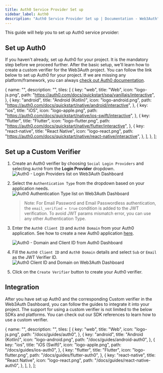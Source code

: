 ```yaml
---
title: Auth0 Service Provider Set up
sidebar_label: Auth0
description: "Auth0 Service Provider Set up | Documentation - Web3Auth"
---
```



<AuthProviderSetupDescription />

This guide will help you to set up Auth0 service prvoider:

## Set up Auth0

If you haven't already, set up Auth0 for your project. It is the mandatory step before we proceed
further. After the basic setup, we'll learn how to create a custom verifier for the Web3Auth
project. You can follow the link below to set up Auth0 for your project. If we are missing any
platform/framework, you can always
[check out Auth0 documentation](https://auth0.com/docs/quickstart/native#webapp).

  {
    name: "",
    description: "",
    tiles: [
      {
        key: "web",
        title: "Web",
        icon: "logo-js.png",
        path: "https://auth0.com/docs/quickstart/spa/vanillajs/interactive",
      },
      {
        key: "android",
        title: "Android (Kotlin)",
        icon: "logo-android.png",
        path: "https://auth0.com/docs/quickstart/native/android/interactive",
      },
      {
        key: "ios",
        title: "iOS",
        icon: "logo-apple.png",
        path: "https://auth0.com/docs/quickstart/native/ios-swift/interactive",
      },
      {
        key: "flutter",
        title: "Flutter",
        icon: "logo-flutter.png",
        path: "https://auth0.com/docs/quickstart/native/flutter/interactive",
      },
      {
        key: "react-native",
        title: "React Native",
        icon: "logo-react.png",
        path: "https://auth0.com/docs/quickstart/native/react-native/interactive",
      },
    ],
  },
];

<Tiles tileGroups={Auth0Setup} />

## Set up a Custom Verifier

1. Create an Auth0 verifier by choosing `Social Login Providers` and selecting `Auth0` from the
   **Login Provider** dropdown.
   ![Auth0 - Login Providers list on Web3Auth Dashboard](/dashboard/verifiers/create-auth0-verifier.png)
2. Select the `Authentication Type` from the dropdown based on your application needs.
   ![Auth0 Authentication Type list on Web3Auth Dashboard](/dashboard/verifiers/create-a0-v-auth-type.png)

   > Note: For Email Password and Email Passwordless authentication, the `email_verified = true`
   > condition is added to the JWT verification. To avoid JWT params mismatch error, you can use any
   > other Authentication Type.

3. Enter the `Auth0 Client ID` and `Auth0 Domain` from your Auth0 application. See how to create a
   new Auth0 application [here](https://auth0.com/docs/quickstart/webapp/).

   ![Auth0 - Domain and Client ID from Auth0 Dashboard](/guides/auth0/auth0-guide-clientid.png)

4. Fill the `Auth0 Client ID` and `Auth0 Domain` details and select `Sub` or `Email` as the JWT
   Verifier ID.
   ![Auth0 Client ID and Domain on Web3Auth Dashboard](/dashboard/verifiers/create-a0-details.png)

5. Click on the `Create Verifier` button to create your Auth0 verifier.

## Integration

After you have set up Auth0 and the corresponding Custom verifier in the Web3Auth Dashboard, you can
follow the guides to integrate it into your project. The support for using a custom verifier is not
limited to the below SDKs and platforms. You can check out our SDK references to learn how to use a
custom verifier.

  {
    name: "",
    description: "",
    tiles: [
      {
        key: "web",
        title: "Web",
        icon: "logo-js.png",
        path: "/docs/guides/auth0",
      },
      {
        key: "android",
        title: "Android (Kotlin)",
        icon: "logo-android.png",
        path: "/docs/guides/android-auth0",
      },
      {
        key: "ios",
        title: "iOS (Swift)",
        icon: "logo-apple.png",
        path: "/docs/guides/ios-auth0",
      },
      {
        key: "flutter",
        title: "Flutter",
        icon: "logo-flutter.png",
        path: "/docs/guides/flutter-auth0",
      },
      {
        key: "react-native",
        title: "React Native",
        icon: "logo-react.png",
        path: "/docs/guides/react-native-auth0",
      },
    ],
  },
];

<Tiles tileGroups={Auth0Guides} />
